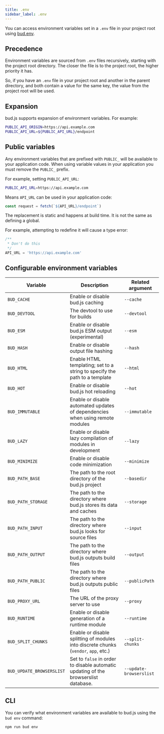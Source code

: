 ```yaml
---
title: .env
sidebar_label: .env
---
```


You can access environment variables set in a `.env` file in your project root using [bud.env](/reference/bud.env).

## Precedence

Environment variables are sourced from `.env` files recursively, starting with the project root directory. The closer the file is to the project root, the higher priority it has.

So, if you have an `.env` file in your project root and another in the parent directory, and both contain a value for the same key, the value from the project root will be used.

## Expansion

bud.js supports expansion of environment variables. For example:

```bash
PUBLIC_API_ORIGIN=https://api.example.com
PUBLIC_API_URL=${PUBLIC_API_URL}/endpoint
```

## Public variables

Any environment variables that are prefixed with `PUBLIC_` will be available to your application code. When using variable values in your application you
must remove the `PUBLIC_` prefix.

For example, setting `PUBLIC_API_URL`:

```bash
PUBLIC_API_URL=https://api.example.com
```

Means `API_URL` can be used in your application code:

```js
const request = fetch(`${API_URL}/endpoint`)
```

The replacement is static and happens at build time. It is not the same as defining a global.

For example, attempting to redefine it will cause a type error:

```js
/**
 * Don't do this
 */
API_URL = 'https://api.example.com'
```

## Configurable environment variables

| Variable                  | Description                                                                         | Related argument        |
| ------------------------- | ----------------------------------------------------------------------------------- | ----------------------- |
| `BUD_CACHE`               | Enable or disable bud.js caching                                                    | `--cache`               |
| `BUD_DEVTOOL`             | The devtool to use for builds                                                       | `--devtool`             |
| `BUD_ESM`                 | Enable or disable bud.js ESM output (experimental)                                  | `--esm`                 |
| `BUD_HASH`                | Enable or disable output file hashing                                               | `--hash`                |
| `BUD_HTML`                | Enable HTML templating; set to a string to specify the path to a template           | `--html`                |
| `BUD_HOT`                 | Enable or disable bud.js hot reloading                                              | `--hot`                 |
| `BUD_IMMUTABLE`           | Enable or disable automated updates of dependencies when using remote modules       | `--immutable`           |
| `BUD_LAZY`                | Enable or disable lazy compilation of modules in development                        | `--lazy`                |
| `BUD_MINIMIZE`            | Enable or disable code minimization                                                 | `--minimize`            |
| `BUD_PATH_BASE`           | The path to the root directory of the bud.js project                                | `--basedir`             |
| `BUD_PATH_STORAGE`        | The path to the directory where bud.js stores its data and caches                   | `--storage`             |
| `BUD_PATH_INPUT`          | The path to the directory where bud.js looks for source files                       | `--input`               |
| `BUD_PATH_OUTPUT`         | The path to the directory where bud.js outputs build files                          | `--output`              |
| `BUD_PATH_PUBLIC`         | The path to the directory where bud.js outputs public files                         | `--publicPath`          |
| `BUD_PROXY_URL`           | The URL of the proxy server to use                                                  | `--proxy`               |
| `BUD_RUNTIME`             | Enable or disable generation of a runtime module                                    | `--runtime`             |
| `BUD_SPLIT_CHUNKS`        | Enable or disable splitting of modules into discrete chunks (`vendor`, `app`, etc.) | `--split-chunks`        |
| `BUD_UPDATE_BROWSERSLIST` | Set to `false` in order to disable automatic updating of the browserslist database. | `--update-browserslist` |

## CLI

You can verify what environment variables are available to bud.js using the `bud env` command:

```bash npm2yarn
npm run bud env
```
